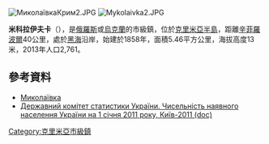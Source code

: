 {{No footnotes|time=2015-09-16T15:08:59+00:00}}
[[Image:МиколаївкаКрим2.JPG|right]]
[[Image:Mykolaivka2.JPG|thumb]]

'''米科拉伊夫卡'''（{{lang-ru|Николаевка}}），是[[俄羅斯|俄羅斯]]或[[烏克蘭|烏克蘭]]的市級鎮，位於[[克里米亞半島|克里米亞半島]]，距離[[辛菲羅波爾|辛菲羅波爾]]40公里，處於[[黑海|黑海]]沿岸，始建於1858年，面積5.46平方公里，海拔高度13米，2013年人口2,761。

==參考資料==
*[http://w1.c1.rada.gov.ua/pls/z7503/A005?rdat1=23.07.2015&rf7571=967 Миколаївка] {{Wayback|url=http://w1.c1.rada.gov.ua/pls/z7503/A005?rdat1=23.07.2015&rf7571=967 |date=20200203090509 }}
*[https://web.archive.org/web/20121010205321/http://stat6.stat.lviv.ua/PXWEB2007/ukr/publ/2011/chnas.zip Державний комітет статистики України. Чисельність наявного населення України на 1 січня 2011 року, Київ-2011 (doc)]

{{coord|44|57|43|N|33|36|46|E|scale:30000|display=title}}

{{DEFAULTSORT:Миколаївка}}
[[Category:克里米亞市級鎮|Category:克里米亞市級鎮]]


{{Crimea-geo-stub}}